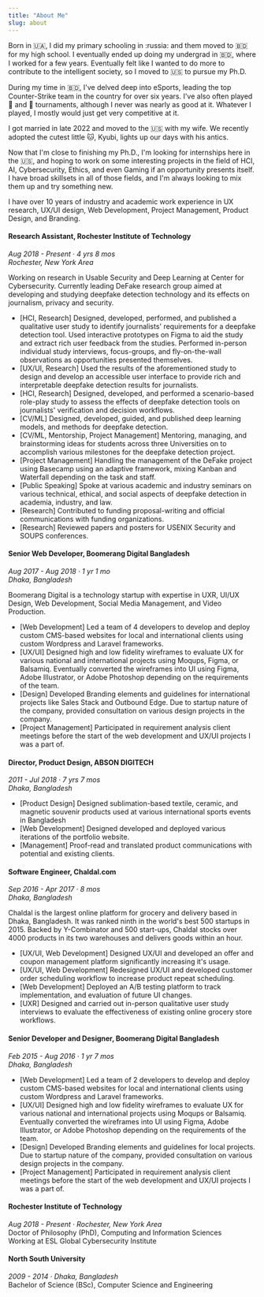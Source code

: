 ```yaml
---
title: "About Me"
slug: about
---
```



<Card>

Born in :ukraine:, I did my primary schooling in :russia: and them moved to :bangladesh: for my high school. I eventually ended up doing my undergrad in :bangladesh:, where I worked for a few years. Eventually felt like I wanted to do more to contribute to the intelligent society, so I moved to :us: to pursue my Ph.D. 

During my time in :bangladesh:, I've delved deep into eSports, leading the top Counter-Strike team in the country for over six years. I've also often played :football: and :tennis: tournaments, although I never was nearly as good at it. Whatever I played, I mostly would just get very competitive at it.

I got married in late 2022 and moved to the :us: with my wife. We recently adopted the cutest little :cat:, Kyubi, lights up our days with his antics.

Now that I'm close to finishing my Ph.D., I'm looking for internships here in the :us:, and hoping to work on some interesting projects in the field of HCI, AI, Cybersecurity, Ethics, and even Gaming if an opportunity presents itself. I have broad skillsets in all of those fields, and I'm always looking to mix them up and try something new.

</Card>

<Card title="Work Experience" expand={true}>

I have over 10 years of industry and academic work experience in UX research, UX/UI design, Web Development, Project Management, Product Design, and Branding.

#### Research Assistant, Rochester Institute of Technology
*Aug 2018 - Present · 4 yrs 8 mos*\
*Rochester, New York Area*

Working on research in Usable Security and Deep Learning at Center for Cybersecurity. Currently leading DeFake research group aimed at developing and studying deepfake detection technology and its effects on journalism, privacy and security.

- [HCI, Research] Designed, developed, performed, and published a qualitative user study to identify journalists' requirements for a deepfake detection tool. Used interactive prototypes on Figma to aid the study and extract rich user feedback from the studies. Performed in-person individual study interviews, focus-groups, and fly-on-the-wall observations as opportunities presented themselves.
- [UX/UI, Research] Used the results of the aforementioned study to design and develop an accessible user interface to provide rich and interpretable deepfake detection results for journalists.
- [HCI, Research] Designed, developed, and performed a scenario-based role-play study to assess the effects of deepfake detection tools on journalists' verification and decision workflows.
- [CV/ML] Designed, developed, guided, and published deep learning models, and methods for deepfake detection.
- [CV/ML, Mentorship, Project Management] Mentoring, managing, and brainstorming ideas for students across three Universities on to accomplish various milestones for the deepfake detection project.
- [Project Management] Handling the management of the DeFake project using Basecamp using an adaptive framework, mixing Kanban and Waterfall depending on the task and staff.
- [Public Speaking] Spoke at various academic and industry seminars on various technical, ethical, and social aspects of deepfake detection in academia, industry, and law.
- [Research] Contributed to funding proposal-writing and official communications with funding organizations.
- [Research] Reviewed papers and posters for USENIX Security and SOUPS conferences.

#### Senior Web Developer, Boomerang Digital Bangladesh
*Aug 2017 - Aug 2018 · 1 yr 1 mo*\
*Dhaka, Bangladesh*

Boomerang Digital is a technology startup with expertise in UXR, UI/UX Design, Web Development, Social Media Management, and Video Production.

- [Web Development] Led a team of 4 developers to develop and deploy custom CMS-based websites for local and international clients using custom Wordpress and Laravel frameworks.
- [UX/UI] Designed high and low fidelity wireframes to evaluate UX for various national and international projects using Moqups, Figma, or Balsamiq. Eventually converted the wireframes into UI using Figma, Adobe Illustrator, or Adobe Photoshop depending on the requirements of the team.
- [Design] Developed Branding elements and guidelines for international projects like Sales Stack and Outbound Edge. Due to startup nature of the company, provided consultation on various design projects in the company.
- [Project Management] Participated in requirement analysis client meetings before the start of the web development and UX/UI projects I was a part of.

#### Director, Product Design, ABSON DIGITECH
*2011 - Jul 2018 · 7 yrs 7 mos*\
*Dhaka, Bangladesh*

- [Product Design] Designed sublimation-based textile, ceramic, and magnetic souvenir products used at various international sports events in Bangladesh
- [Web Development] Designed developed and deployed various iterations of the portfolio website.
- [Management] Proof-read and translated product communications with potential and existing clients.

#### Software Engineer, Chaldal.com
*Sep 2016 - Apr 2017 · 8 mos*\
*Dhaka, Bangladesh*

Chaldal is the largest online platform for grocery and delivery based in Dhaka, Bangladesh. It was ranked ninth in the world's best 500 startups in 2015. Backed by Y-Combinator and 500 start-ups, Chaldal stocks over 4000 products in its two warehouses and delivers goods within an hour.

- [UX/UI, Web Development] Designed UX/UI and developed an offer and coupon management platform significantly increasing it's usage.
- [UX/UI, Web Development] Redesigned UX/UI and developed customer order scheduling workflow to increase product repeat scheduling.
- [Web Development] Deployed an A/B testing platform to track implementation, and evaluation of future UI changes.
- [UXR] Designed and carried out in-person qualitative user study interviews to evaluate the effectiveness of existing online grocery store workflows.

#### Senior Developer and Designer, Boomerang Digital Bangladesh
*Feb 2015 - Aug 2016 · 1 yr 7 mos*\
*Dhaka, Bangladesh*

- [Web Development] Led a team of 2 developers to develop and deploy custom CMS-based websites for local and international clients using custom Wordpress and Laravel frameworks.
- [UX/UI] Designed high and low fidelity wireframes to evaluate UX for various national and international projects using Moqups or Balsamiq. Eventually converted the wireframes into UI using Figma, Adobe Illustrator, or Adobe Photoshop depending on the requirements of the team.
- [Design] Developed Branding elements and guidelines for local projects. Due to startup nature of the company, provided consultation on various design projects in the company.
- [Project Management] Participated in requirement analysis client meetings before the start of the web development and UX/UI projects I was a part of.

</Card>

<Card title="Education" expand={true}>

#### Rochester Institute of Technology
*Aug 2018 - Present · Rochester, New York Area*\
Doctor of Philosophy (PhD), Computing and Information Sciences\
Working at ESL Global Cybersecurity Institute

#### North South University
*2009 - 2014 · Dhaka, Bangladesh*\
Bachelor of Science (BSc), Computer Science and Engineering
</Card>